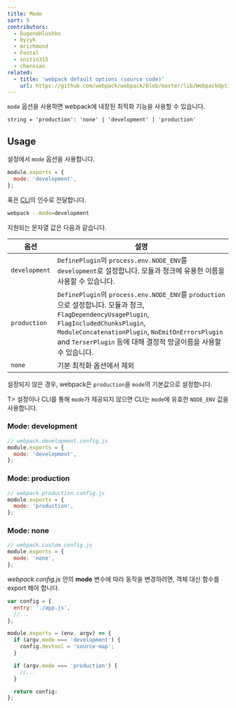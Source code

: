 ```yaml
---
title: Mode
sort: 5
contributors:
  - EugeneHlushko
  - byzyk
  - mrichmond
  - Fental
  - snitin315
  - chenxsan
related:
  - title: 'webpack default options (source code)'
    url: https://github.com/webpack/webpack/blob/master/lib/WebpackOptionsDefaulter.js
---
```


`mode` 옵션을 사용하면 webpack에 내장된 최적화 기능을 사용할 수 있습니다.

`string = 'production': 'none' | 'development' | 'production'`

## Usage

설정에서 `mode` 옵션을 사용합니다.

```javascript
module.exports = {
  mode: 'development',
};
```

혹은 [CLI](/api/cli/)의 인수로 전달합니다.

```bash
webpack --mode=development
```

지원되는 문자열 값은 다음과 같습니다.

| 옵션          | 설명                                                                                                                                                                                                                                                                |
| ------------- | ------------------------------------------------------------------------------------------------------------------------------------------------------------------------------------------------------------------------------------------------------------------- |
| `development` | `DefinePlugin`의 `process.env.NODE_ENV`를 `development`로 설정합니다. 모듈과 청크에 유용한 이름을 사용할 수 있습니다.                                                                                                                                               |
| `production`  | `DefinePlugin`의 `process.env.NODE_ENV`를 `production`으로 설정합니다. 모듈과 청크, `FlagDependencyUsagePlugin`, `FlagIncludedChunksPlugin`, `ModuleConcatenationPlugin`, `NoEmitOnErrorsPlugin` and `TerserPlugin` 등에 대해 결정적 망글이름을 사용할 수 있습니다. |
| `none`        | 기본 최적화 옵션에서 제외                                                                                                                                                                                                                                           |

설정되지 않은 경우, webpack은 `production`을 `mode`의 기본값으로 설정합니다.

T> 설정이나 CLI를 통해 `mode`가 제공되지 않으면 CLI는 `mode`에 유효한 `NODE_ENV` 값을 사용합니다.

### Mode: development

```js
// webpack.development.config.js
module.exports = {
  mode: 'development',
};
```

### Mode: production

```js
// webpack.production.config.js
module.exports = {
  mode: 'production',
};
```

### Mode: none

```js
// webpack.custom.config.js
module.exports = {
  mode: 'none',
};
```

_webpack.config.js_ 안의 **mode** 변수에 따라 동작을 변경하려면, 객체 대신 함수를 export 해야 합니다.

```javascript
var config = {
  entry: './app.js',
  //...
};

module.exports = (env, argv) => {
  if (argv.mode === 'development') {
    config.devtool = 'source-map';
  }

  if (argv.mode === 'production') {
    //...
  }

  return config;
};
```
